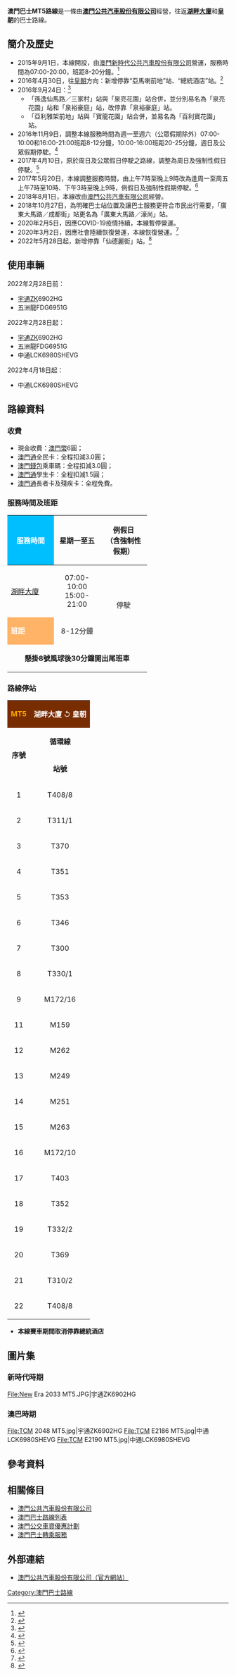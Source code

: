 {{澳門巴士路線基礎資訊
|路線號碼=MT5
|代表圖像=TCM_E2190_MT5.jpg
|圖像尺寸=300
|代表圖像二=
|圖像尺寸二=300
|代表圖像三=
|圖像尺寸三=
|經營者= 澳門公共汽車有限公司
|經營者二=
|所屬車廠=旅遊塔車場
|路線用車=中通LCK6980SHEVG
|路綫資訊=
|起點站=[[湖畔大廈_(總站)|湖畔大廈]] 
|途經地點=
|去程途經地點=孫逸仙博士大馬路、濠珀、布拉干薩街、濠尚、[[嘉樂庇總督大橋|嘉樂庇總督大橋]]、[[亞馬喇前地|亞馬喇前地]]、[[總統酒店|總統酒店]]、[[城市日前地|城市日大馬路]]
|回程途經地點=[[宋玉生廣場|宋玉生廣場]]、[[亞馬喇前地|亞馬喇前地]]、[[嘉樂庇總督大橋|嘉樂庇總督大橋]]、濠景花園、南新花園、[[氹仔中央公園|氹仔中央公園]]、孫逸仙博士大馬路
|終點站=[[新口岸新填海區|皇朝]]（循環點）
|路線性質=
|全程行駛里程=15.5km
|全程行車時間=
|單程行車時間=
|服務時間=07:00-10:00<br>15:00-21:00
|起點站服務時間=
|終點站服務時間=
|班次頻率='''星期一至六：'''<br>8-12分鐘<br>'''例假日及強制性假日：'''<br>停駛
|全程收費=6
|收費備註=
|分段收費站點=
|去程分段收費站點=
|回程分段收費站點=
|替代路線=[[澳門巴士11路線|11]]、[[澳門巴士39路線|39]]
|主要競爭交通=[[湖畔大廈_(總站)|湖畔大廈]] ↔[[新口岸新填海區|皇朝]]：[[澳門巴士39路線|39]]
|備註=
|開辦日期=2015年9月1日
|停辦日期=
|走線圖=Macau bus route MT5.jpg}}

'''澳門巴士MT5路線'''是一條由'''[[澳門公共汽車股份有限公司|澳門公共汽車股份有限公司]]'''經營，往返'''[[湖畔大廈_(總站)|湖畔大廈]]'''和'''[[新口岸新填海區|皇朝]]'''的巴士路線。

== 簡介及歷史 ==
* 2015年9月1日，本線開設，由[[澳門新時代公共汽車股份有限公司|澳門新時代公共汽車股份有限公司]]營運，服務時間為07:00-20:00，班距8-20分鐘。<ref>{{cite news |title=皇朝往返氹仔新巴士路線MT5九月開通 |url=http://www.dsat.gov.mo/tc/news_detail.aspx?a_id=2977 |publisher=[[交通事務局|交通事務局]] |date=2015年8月28日 |access-date=2015年8月28日 |archive-url=https://web.archive.org/web/20150923223736/http://www.dsat.gov.mo/tc/news_detail.aspx?a_id=2977 |archive-date=2015年9月23日 |dead-url=yes }}</ref>
* 2016年4月30日，往[[皇朝_(澳門)|皇朝]]方向：新增停靠“亞馬喇前地”站、“總統酒店”站。<ref>{{cite news |title=優化巴士路線行程及巴士站設點 加快班次周轉逐步提升巴士服務 |url=http://www.dsat.gov.mo/bus/tc/bus_news_detail.aspx?a_id=3307 |publisher=交通事務局 |date=2016-04-27 |accessdate=2016-04-27 |archive-date=2016-05-13 |archive-url=https://web.archive.org/web/20160513032412/http://www.dsat.gov.mo/bus/tc/bus_news_detail.aspx?a_id=3307 |dead-url=no }}</ref>
*2016年9月24日：<ref>{{cite news |title=交通事務局調整離島多個巴士站停靠安排 |url=http://www.dsat.gov.mo/bus/tc/bus_news_detail.aspx?a_id=3510 |publisher=[[交通事務局|交通事務局]] |date=2016-09-22 |accessdate=2016-09-23 |archive-date=2016-09-23 |archive-url=https://web.archive.org/web/20160923041225/http://www.dsat.gov.mo/bus/tc/bus_news_detail.aspx?a_id=3510 |dead-url=no }}</ref>
** 「孫逸仙馬路／三家村」站與「泉亮花園」站合併，並分別易名為「泉亮花園」站和「泉裕豪庭」站，改停靠「泉裕豪庭」站。
** 「亞利雅架前地」站與「寶龍花園」站合併，並易名為「百利寶花園」站。
* 2016年11月9日，調整本線服務時間為週一至週六（公眾假期除外）07:00-10:00和16:00-21:00班距8-12分鐘，10:00-16:00班距20-25分鐘，週日及公眾假期停駛。<ref>{{cite news |title=調整資源6巴士路線變更班次服務時間 |url=http://www.dsat.gov.mo/bus/site/bus_news_detail.aspx?a_id=3578 |publisher=[[交通事務局|交通事務局]] |date=07-11-2016 |accessdate=2016-11-07 |archive-date=2016-11-07 |archive-url=https://web.archive.org/web/20161107222133/http://www.dsat.gov.mo/bus/site/bus_news_detail.aspx?a_id=3578 |dead-url=no }}</ref>
*2017年4月10日，原於周日及公眾假日停駛之路線，調整為周日及強制性假日停駛。<ref>{{cite news |title=30X路線調整行程提升疏導能力 |url=http://www.dsat.gov.mo/dsat/news_detail.aspx?data_category=1&a_id=3841 |publisher=澳門特區政府[[交通事務局|交通事務局]] |date=2017-04-06 |accessdate=2017-04-06 |archive-date=2017-04-07 |archive-url=https://web.archive.org/web/20170407054247/http://www.dsat.gov.mo/dsat/news_detail.aspx?data_category=1&a_id=3841 |dead-url=no }}</ref>
*2017年5月20日，本線調整服務時間，由上午7時至晚上9時改為逢周一至周五上午7時至10時、下午3時至晚上9時，例假日及強制性假期停駛。<ref>{{cite news|title=56路線周六延伸至新口岸高士德|url=http://www.dsat.gov.mo/bus/site/bus_news_detail.aspx?a_id=3900|publisher=[[交通事務局|交通事務局]]|date=2017-05-18|accessdate=2017-05-18|archive-date=2020-03-28|archive-url=https://web.archive.org/web/20200328012610/http://www.dsat.gov.mo/bus/site/index.aspx|dead-url=no}}</ref>
* 2018年8月1日，本線改由[[澳門公共汽車有限公司|澳門公共汽車有限公司]]經營。
* 2018年10月27日，為明確巴士站位置及讓巴士服務更符合市民出行需要，「廣東大馬路／成都街」站更名為「廣東大馬路／濠尚」站。
*2020年2月5日，因應COVID-19疫情持續，本線暫停營運。
*2020年3月2日，因應社會陸續恢復營運，本線恢復營運。<ref>{{Cite web|title=兩巴周一起再增班 運力恢復至九成|url=http://www.dsat.gov.mo/dsat/news_detail.aspx?a_id=2209ABCD553DAD90812916CA53F2EF43|accessdate=|author=|date=2020-02-28|format=|publisher=|language=|archive-date=2020-05-03|archive-url=https://web.archive.org/web/20200503011053/http://www.dsat.gov.mo/dsat/news_detail.aspx?a_id=2209ABCD553DAD90812916CA53F2EF43|dead-url=no}}</ref>
*2022年5月28日起，新增停靠「仙德麗街」站。<ref>{{cite news |title=12條巴士路線5月28日起調整服務 |url= http://www.dsat.gov.mo/dsat/news_detail.aspx?a_id=BF64B675460ED66CE6E71E1BA6867507 |publisher=交通事務局 |date=2022-05-25}}</ref>

== 使用車輛 ==
;2022年2月28日前：
*[[宇通客車|宇通]]ZK6902HG
*五洲龍FDG6951G
;2022年2月28日起：
*[[宇通客車|宇通]]ZK6902HG
*五洲龍FDG6951G
*中通LCK6980SHEVG
;2022年4月18日起：
*中通LCK6980SHEVG

== 路線資料 ==
===收費===
*現金收費：[[澳門幣|澳門幣]]6圓；
*[[澳門通|澳門通]]全民卡：全程扣減3.0圓；
*[[澳門通|澳門錢包]]乘車碼：全程扣減3.0圓；
*[[澳門通|澳門通]]學生卡：全程扣減1.5圓；
*[[澳門通|澳門通]]長者卡及殘疾卡：全程免費。

===服務時間及班距===
{| class="grey sortable wikitable" width=70%
|-
!style="background:#00BFFF; color:white" width="30%" |'''服務時間'''
! width="30%" |星期一至五
! width="30%" |例假日<br>（含強制性假期）
|-
! [[湖畔大廈_(總站)|湖畔大廈]]
| align="center" | 07:00-10:00<br>15:00-21:00
| rowspan="2" align="center" |停駛
|-
!style="background:#FFB366; color:white" width="20%" |'''班距'''
| align="center" width="30%" | 8-12分鐘
|-
| colspan="3" align="center" |'''懸掛8號風球後30分鐘開出尾班車'''
|}

=== 路線停站 ===
{| class="wikitable" style="text-align: center; font-family: Arial"
|-
| style="background:#782D00; color:#FFA500" align="center"  | '''MT5'''
| colspan="3" style="background:#782D00; color:white" align="center" | '''湖畔大廈''' ↺ '''皇朝'''
|- style="background: #FF7D00; color:white" align="center" 
| rowspan="2" |'''序號'''
| colspan="3" |''' 循環線'''
|- style="background: #FF7D00; color:white" align="center"
|'''站號'''
|'''站名'''
|'''輕軌站'''
|-
| 1||T408/8
|[[湖畔大廈_(總站)|湖畔大廈]]
|
|-
| 2||T311/1
|百利寶花園
|
|-
| 3||T370
|基馬拉斯／濠珀
|
|-
| 4||T351
|布拉干薩街
|
|-
| 5||T353
|廣東大馬路／濠尚
|
|-
| 6||T346
|[[廣東大馬路/鴻發總站|廣東大馬路／鴻發]]
|
|-
| 7||T300
|史伯泰／盧廉若
|
|-
| 8||T330/1
|[[蘇利安圓形地|蘇利安圓形地]]
|
|-
| 9||M172/16
|[[亞馬喇前地_(巴士總站)|亞馬喇前地]]
|
|-
| 11||M159
|[[總統酒店|總統酒店]]
|
|-
| 12||M262
|城市日大馬路／波爾圖街
|
|-
| 13||M249
|[[新口岸新填海區|新口岸]]／馬德里街
|
|-
| 14||M251
|捐血中心
|
|-
| 15||M263
|仙德麗街
|
|-
| 16||M172/10
|[[亞馬喇前地_(巴士總站)|亞馬喇前地]]
|
|-
| 17||T403
|史伯泰／[[麗景灣酒店|麗景灣]]
|
|-
| 18||T352
|廣東大馬路／[[濠景花園|濠景]]
|
|-
| 19||T332/2
|南新花園
|[[File:Metro_Ligeiro_de_Macau_logo.svg|15px]][[馬會站|馬會站]]
|-
| 20||T369
|基馬拉斯／[[氹仔中央公園|氹仔中央公園]]
|
|-
| 21||T310/2
|泉裕豪庭
|
|-
| 22||T408/8
|[[湖畔大廈_(總站)|湖畔大廈]]
|
|}
*'''本線賽車期間取消停靠總統酒店'''

==圖片集==
===新時代時期===
<gallery>
File:New Era 2033 MT5.JPG|宇通ZK6902HG
</gallery>

===澳巴時期===
<gallery>
File:TCM 2048 MT5.jpg|宇通ZK6902HG
File:TCM E2186 MT5.jpg|中通LCK6980SHEVG
File:TCM E2190 MT5.jpg|中通LCK6980SHEVG
</gallery>

==參考資料==
{{reflist}}

==相關條目==
*[[澳門公共汽車股份有限公司|澳門公共汽車股份有限公司]]
*[[澳門巴士路線列表|澳門巴士路線列表]]
*[[澳門公交車資優惠計劃|澳門公交車資優惠計劃]]
*[[澳門巴士轉乘服務|澳門巴士轉乘服務]]

== 外部連結 ==
*[http://www.tcm.com.mo/ 澳門公共汽車股份有限公司（官方網站）] {{Wayback|url=http://www.tcm.com.mo/ |date=20090227080458 }}
{{澳門巴士路線列表}}
[[Category:澳門巴士路線|Category:澳門巴士路線]]